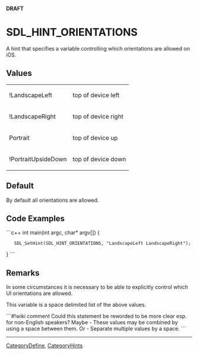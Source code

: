 <!-- pragma section-numbers off -->
<!-- pragma camelcase off -->
'''DRAFT'''

= SDL_HINT_ORIENTATIONS =
A hint that specifies a variable controlling which orientations are allowed on iOS.


== Values ==
{|
|!LandscapeLeft
|top of device left
|-
|!LandscapeRight
|top of device right
|-
|Portrait
|top of device up
|-
|!PortraitUpsideDown
|top of device down
|}


== Default ==
By default all orientations are allowed.

== Code Examples ==
```c++
int main(int argc, char* argv[])
{
    SDL_SetHint(SDL_HINT_ORIENTATIONS, "LandscapeLeft LandscapeRight");
}
```

== Remarks ==
In some circumstances it is necessary to be able to explicitly control which UI orientations are allowed.

This variable is a space delimited list of the above values.

```#!wiki comment
Could this statement be reworded to be more clear esp. for non-English speakers?  Maybe - These values may be combined by using a space between them. Or - Separate multiple values by a space.
```


----
[[CategoryDefine]], [[CategoryHints]]
